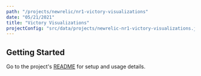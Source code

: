 ```yaml
---
path: "/projects/newrelic/nr1-victory-visualizations"
date: "05/21/2021"
title: "Victory Visualizations"
projectConfig: "src/data/projects/newrelic-nr1-victory-visualizations.json"
---
```


## Getting Started

Go to the project's [README](https://github.com/newrelic/nr1-victory-visualizations#readme) for setup and usage details.
